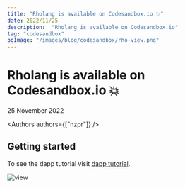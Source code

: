 ```yaml
---
title: "Rholang is available on Codesandbox.io 💥"
date: 2022/11/25
description:  "Rholang is available on Codesandbox.io"
tag: "codesandbox"
ogImage: "/images/blog/codesandbox/rho-view.png"
---
```


# Rholang is available on Codesandbox.io 💥


<Date>
  25 November 2022
</Date>

<Authors authors={["nzpr"]} />

## Getting started

To see the dapp tutorial visit [dapp tutorial](https://rchain-community.github.io/dapps/intro-dapps).

![view](public/images/blog/codesandbox/rho-view.png)

